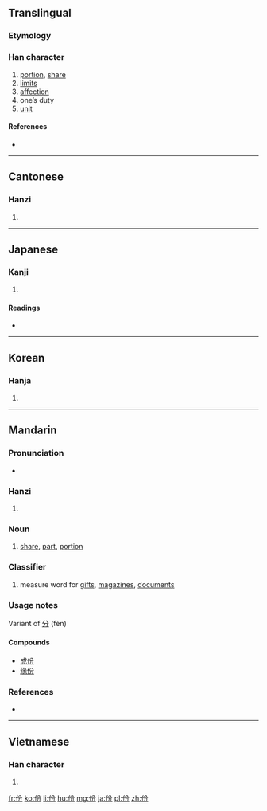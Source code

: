 {{also|彬}}
==Translingual==
{{stroke order}}

===Etymology===

{{Han compound|亻|分|c1=s|c2=p|ls=psc}}

===Han character===
{{Han char|rn=9|rad=人|as=04|sn=6|four=2822<sub>7</sub>|canj=人金尸竹 (OCSH)|ids=⿰[[亻]][[分]]}}

# [[portion]], [[share]]
# [[limits]]
# [[affection]]
# one’s duty
# [[unit]]

====References====
* {{Han ref|kx=0094.260|dkj=00418|dj=0201.020|hdz=10124.120|uh=4EFD|ud=20221|bh=A5F7|bd=42487}}

----

==Cantonese==

===Hanzi===
{{yue-hanzi|jyut=|y=fan6}}

# {{defn|lang=yue|sort=人04}}

----

==Japanese==

===Kanji===
{{ja-kanji|grade=|rs=人04}}

# {{defn|lang=ja|sort=人04}}

====Readings====
* {{ja-readings|on=[[ひん]] (hin), [[ふん]] (fun)|kun=[[あきらか]] (akiraka), [[うるわしい]] (uruwashii)}}

----

==Korean==

===Hanja===
{{ko-hanja|hangeul=빈|rv=bin|mr=pin}}

# {{defn|lang=ko|sort=人04}}

----

==Mandarin==

===Pronunciation===
* {{audio|Zh-fèn.ogg|Audio|lang=cmn}}

===Hanzi===
{{cmn-hanzi|pin=[[fèn]] ([[fen4]])|wg=fen<sup>4</sup>}}

# {{defn|lang=cmn|sort=人04}}

===Noun===
{{cmn-noun|ts|pin=fèn|pint=fen4|rs=人04}}

# [[share]], [[part]], [[portion]]

===Classifier===
{{cmn-cls|ts|pin=fèn|pint=fen4|rs=人04}}

# measure word for [[gifts]], [[magazines]], [[documents]]

===Usage notes===

Variant of [[分]] (fèn)

====Compounds====
* [[成份]]
* [[缘份]]

===References===
* {{cite web
| url = http://www.mdbg.net/chindict/chindict.php?page=worddict&wdrst=0&wdqb=份
| title = 份
| work = MDBG English to Chinese dictionary ( Based on CC-CEDICT )
| language = Mandarin/English
| accessdate = 2014-03-01}}

----

==Vietnamese==

===Han character===
{{vi-hantu|[[phần]], [[phân]]|rs=人04}}

# {{defn|lang=vi|sort=人04}}

[[fr:份]]
[[ko:份]]
[[li:份]]
[[hu:份]]
[[mg:份]]
[[ja:份]]
[[pl:份]]
[[zh:份]]